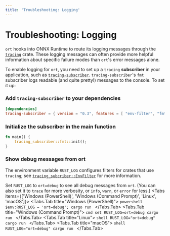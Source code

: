 ```yaml
---
title: 'Troubleshooting: Logging'
---
```


# Troubleshooting: Logging


`ort` hooks into ONNX Runtime to route its logging messages through the [`tracing`](https://crates.io/crates/tracing) crate. These logging messages can often provide more helpful information about specific failure modes than `ort`'s error messages alone.

To enable logging for `ort`, you need to set up a `tracing` **subscriber** in your application, such as [`tracing-subscriber`](https://crates.io/crates/tracing-subscriber). `tracing-subscriber`'s `fmt` subscriber logs readable (and quite pretty!) messages to the console. To set it up:

<Steps>

### Add `tracing-subscriber` to your dependencies
```toml Cargo.toml
[dependencies]
tracing-subscriber = { version = "0.3", features = [ "env-filter", "fmt" ] }
```

### Initialize the subscriber in the main function
```rust main.rs
fn main() {
    tracing_subscriber::fmt::init();
}
```

### Show debug messages from ort
The environment variable `RUST_LOG` configures filters for crates that use `tracing`; see [`tracing_subcriber::EnvFilter`](https://docs.rs/tracing-subscriber/latest/tracing_subscriber/filter/struct.EnvFilter.html) for more information.

Set `RUST_LOG` to `ort=debug` to see all debug messages from `ort`. (You can also set it to `trace` for more verbosity, or `info`, `warn`, or `error` for less.)
<Tabs items={['Windows (PowerShell)', 'Windows (Command Prompt)', 'Linux', 'macOS']}>
    <Tabs.Tab title="Windows (PowerShell)">
        ```powershell
        $env:RUST_LOG = 'ort=debug';
        cargo run
        ```
    </Tabs.Tab>
    <Tabs.Tab title="Windows (Command Prompt)">
        ```cmd
        set RUST_LOG=ort=debug
        cargo run
        ```
    </Tabs.Tab>
    <Tabs.Tab title="Linux">
        ```shell
        RUST_LOG="ort=debug" cargo run
        ```
    </Tabs.Tab>
    <Tabs.Tab title="macOS">
        ```shell
        RUST_LOG="ort=debug" cargo run
        ```
    </Tabs.Tab>
</Tabs>

</Steps>
